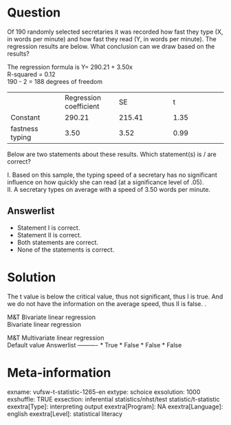 Question
========
Of 190 randomly selected secretaries it was recorded how fast they type
(X, in words per minute) and how fast they read (Y, in words per
minute). The regression results are below. What conclusion can we draw
based on the results?  
  
The regression formula is Y= 290.21 + 3.50x  
R-squared = 0.12  
190 - 2 = 188 degrees of freedom  
  

<table>
<colgroup>
<col style="width: 25%" />
<col style="width: 25%" />
<col style="width: 25%" />
<col style="width: 25%" />
</colgroup>
<tbody>
<tr class="odd">
<td class="tvcss_2"><br />
</td>
<td class="tvcss_3">Regression coefficient</td>
<td class="tvcss_4">SE</td>
<td>t</td>
</tr>
<tr class="even">
<td class="tvcss_2">Constant</td>
<td class="tvcss_3">290.21</td>
<td class="tvcss_4">215.41</td>
<td>1.35</td>
</tr>
<tr class="odd">
<td class="tvcss_2">fastness typing</td>
<td class="tvcss_3">3.50</td>
<td class="tvcss_4">3.52</td>
<td>0.99</td>
</tr>
</tbody>
</table>

  
Below are two statements about these results. Which statement(s) is /
are correct?  
  
I. Based on this sample, the typing speed of a secretary has no
significant influence on how quickly she can read (at a significance
level of .05).  
II. A secretary types on average with a speed of 3.50 words per minute.

Answerlist
----------
* Statement I is correct.
* Statement II is correct.
* Both statements are correct.
* None of the statements is correct.

Solution
========





The t value is below the critical value, thus not significant, thus I is
true. And we do not have the information on the average speed, thus II
is false. .





M&T Bivariate linear regression  
Bivariate linear regression

M&T Multivariate linear regression  
Default value
Answerlist
----------
* True
* False
* False
* False

Meta-information
================
exname: vufsw-t-statistic-1265-en
extype: schoice
exsolution: 1000
exshuffle: TRUE
exsection: inferential statistics/nhst/test statistic/t-statistic
exextra[Type]: interpreting output
exextra[Program]: NA
exextra[Language]: english
exextra[Level]: statistical literacy

